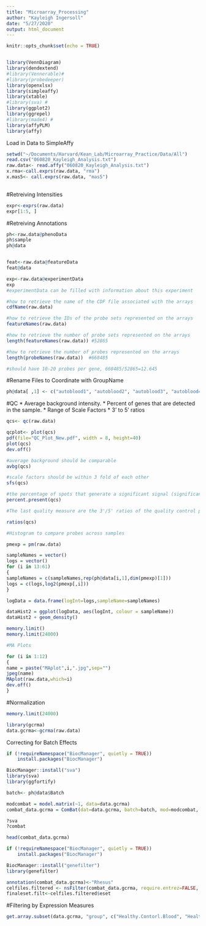 ```yaml
---
title: "Microarray_Processing"
author: "Kayleigh Ingersoll"
date: "5/27/2020"
output: html_document
---
```


```r
knitr::opts_chunk$set(echo = TRUE)


library(VennDiagram)
library(dendextend)
#library(Vennerable)#
#library(probedeeper) 
library(openxlsx)
library(simpleaffy)
library(xtable)
#library(sva) #
library(ggplot2)
library(ggrepel)
#library(made4) #
library(affyPLM)
library(affy)

```

Load in Data to SimpleAffy

```r
setwd("~/Documents/Harvard/Kean_Lab/Microarray_Practice/Data/All")
read.csv("060820_Kayleigh_Analysis.txt")
raw.data<- read.affy("060820_Kayleigh_Analysis.txt")
x.rma<-call.exprs(raw.data, "rma")
x.mas5<- call.exprs(raw.data, "mas5")
  

```


#Retreiving Intensities
```r
expr<-exprs(raw.data)
expr[1:5, ]
```


#Retreiving Annotations
```r
ph<-raw.data@phenoData
ph$sample
ph@data


feat<-raw.data@featureData
feat@data

exp<-raw.data@experimentData
exp
#experimentData can be filled with information about this experiment

#how to retrieve the name of the CDF file associated with the arrays
cdfName(raw.data)

#how to retrieve the IDs of the probe sets represented on the arrays
featureNames(raw.data) 

#how to retrieve the number of probe sets represented on the arrays
length(featureNames(raw.data)) #52865

#how to retrieve the number of probes represented on the arrays
length(probeNames(raw.data))  #668485

#should have 10-20 probes per gene, 668485/52865=12.645

```

#Rename Files to Coordinate with GroupName


```r
ph@data[ ,1] <- c("autoblood1", "autoblood2", "autoblood3", "autoblood4", "autoliver1", "autoliver2", "autoliver3", "autoliver4", "autolungs1", "autolungs2", "autolungs3", "autolungs4", "hcblood1", "hcblood2", "hcblood3", "hcblood4", "hcblood5", "hcblood6", "hcblood7", "hcblood8", "hcblood9", "hcblood10", "hcblood11", "hcblood12", "hcblood13", "hcblood14", "hcblood15", "hcblood16", "hcblood17", "hcblood18", "hcblood19", "hcblood20", "hcblood21", "hcblood22", "hcblood23", "hcblood24", "hccolon1", "hccolon2", "hccolon3", "hccolon4", "hccolon5", "hccolon6", "hcliver1", "hcliver2", "hcliver3", "hcliver4", "hcliver5", "hcliver6", "hcliver7", "hcliver8", "hcliver9", "hcliver10 ", "hclungs1", "hclungs2", "hclungs3", "hclungs4", "hclungs5", "hclungs6", "hclungs7", "hclungs8", "hclungs9", "gvhdblood1", "gvhdblood2", "gvhdblood3", "gvhdblood4", "gvhdblood5", "gvhdblood6", "gvhdblood7", "gvhdblood8", "gvhdblood9", "gvhdblood10", "gvhdblood11", "gvhdblood12", "gvhdcolon1", "gvhdcolon2", "gvhdcolon3", "gvhdcolon4", "gvhdcolon5", "gvhdliver1", "gvhdliver2", "gvhdliver3", "gvhdliver4", "gvhdliver5", "gvhdliver6", "gvhdliver7", "gvhdliver8", "gvhdliver9", "gvhdlungs1", "gvhdlungs2", "gvhdlungs3", "gvhdlungs4", "gvhdlungs5", "gvhdlungs6", "gvhdlungs7")


```




#QC
* Average background intensity.
* Percent of genes that are detected in the sample.
* Range of Scale Factors
* 3' to 5' ratios
```r
qcs<- qc(raw.data)

qcplot<- plot(qcs)
pdf(file="QC_Plot_New.pdf", width = 8, height=40)
plot(qcs)
dev.off()

#average background should be comparable
avbg(qcs)

#scale factors should be within 3 fold of each other
sfs(qcs)

#the percentage of spots that generate a significant signal (significantly higher than background) according to the Affymetrix detection algorithm, should be similar and should not be lower than 20%
percent.present(qcs)

#The last quality measure are the 3'/5' ratios of the quality control probe sets representing housekeeping genes (genes expressed in any tissue in any organism) like actin and GADPH. For these housekeeping genes 3 probe sets are available: one at the 5' end of the gene, one at the middle and one at the 3' end of the gene. You can retrieve them by using ratios() method. Affymetrix suggests that 3'/5' ratios below 3 show acceptable RNA degradation and recommend caution if that value is exceeded for a given array.

ratios(qcs)

#Histogram to compare probes across samples

pmexp = pm(raw.data)

sampleNames = vector()
logs = vector()
for (i in 13:61)
{
sampleNames = c(sampleNames,rep(ph@data[i,1],dim(pmexp)[1]))
logs = c(logs,log2(pmexp[,i]))
}

logData = data.frame(logInt=logs,sampleName=sampleNames)

dataHist2 = ggplot(logData, aes(logInt, colour = sampleName)) 
dataHist2 + geom_density()

memory.limit()
memory.limit(24000)

#MA Plots

for (i in 1:12)
{
name = paste("MAplot",i,".jpg",sep="")
jpeg(name)
MAplot(raw.data,which=i)
dev.off()
}


```

#Normalization

```r
memory.limit(24000)

library(gcrma)
data.gcrma<-gcrma(raw.data)

```


Correcting for Batch Effects
```r
if (!requireNamespace("BiocManager", quietly = TRUE))
    install.packages("BiocManager")

BiocManager::install("sva")
library(sva)
library(ggfortify)

batch<- ph@data$Batch

modcombat = model.matrix(~1, data=data.gcrma)
combat_data.gcrma = ComBat(dat=data.gcrma, batch=batch, mod=modcombat, par.prior=TRUE, prior.plots=FALSE)

?sva
?combat

head(combat_data.gcrma)
```


```r
if (!requireNamespace("BiocManager", quietly = TRUE))
    install.packages("BiocManager")

BiocManager::install("genefilter")
library(genefilter)

annotation(combat_data.gcrma)<-"Rhesus"
celfiles.filtered <- nsFilter(combat_data.gcrma, require.entrez=FALSE, remove.dupEntrez=FALSE, var.cutoff=0.5, var.func=var)
finaleset.filt<-celfiles.filtered$eset
```




#Filtering by Expression Measures

```r
get.array.subset(data.gcrma, "group", c("Healthy.Contorl.Blood", "Healthy.Control.Liver", "Healthy.Control.Lungs", "Healthy.Control.Colon"))

```

